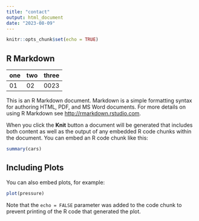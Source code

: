 ```yaml
---
title: "contact"
output: html_document
date: "2023-08-09"
---
```


```r
knitr::opts_chunk$set(echo = TRUE)
```

## R Markdown
|one|two|three|
|---|---|-----|
|01|02|0023|

This is an R Markdown document. Markdown is a simple formatting syntax for authoring HTML, PDF, and MS Word documents. For more details on using R Markdown see <http://rmarkdown.rstudio.com>.

When you click the **Knit** button a document will be generated that includes both content as well as the output of any embedded R code chunks within the document. You can embed an R code chunk like this:

```r
summary(cars)
```

## Including Plots

You can also embed plots, for example:

```r
plot(pressure)
```

Note that the `echo = FALSE` parameter was added to the code chunk to prevent printing of the R code that generated the plot.
